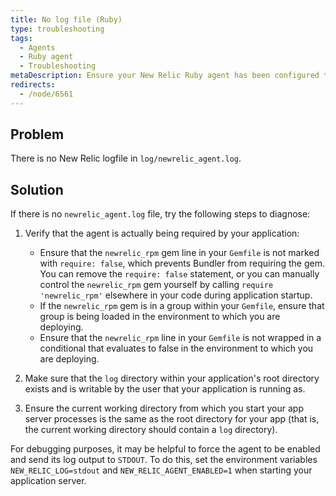 ```yaml
---
title: No log file (Ruby)
type: troubleshooting
tags:
  - Agents
  - Ruby agent
  - Troubleshooting
metaDescription: Ensure your New Relic Ruby agent has been configured to generate log files.
redirects:
  - /node/6561
---
```


## Problem

There is no New Relic logfile in `log/newrelic_agent.log`.

## Solution

If there is no `newrelic_agent.log` file, try the following steps to diagnose:

1. Verify that the agent is actually being required by your application:

   * Ensure that the `newrelic_rpm` gem line in your `Gemfile` is not marked with `require: false`, which prevents Bundler from requiring the gem. You can remove the `require: false` statement, or you can manually control the `newrelic_rpm` gem yourself by calling `require 'newrelic_rpm'` elsewhere in your code during application startup.
   * If the `newrelic_rpm` gem is in a group within your `Gemfile`, ensure that group is being loaded in the environment to which you are deploying.
   * Ensure that the `newrelic_rpm` line in your `Gemfile` is not wrapped in a conditional that evaluates to false in the environment to which you are deploying.
2. Make sure that the `log` directory within your application's root directory exists and is writable by the user that your application is running as.
3. Ensure the current working directory from which you start your app server processes is the same as the root directory for your app (that is, the current working directory should contain a `log` directory).

For debugging purposes, it may be helpful to force the agent to be enabled and send its log output to `STDOUT`. To do this, set the environment variables `NEW_RELIC_LOG=stdout` and `NEW_RELIC_AGENT_ENABLED=1` when starting your application server.
